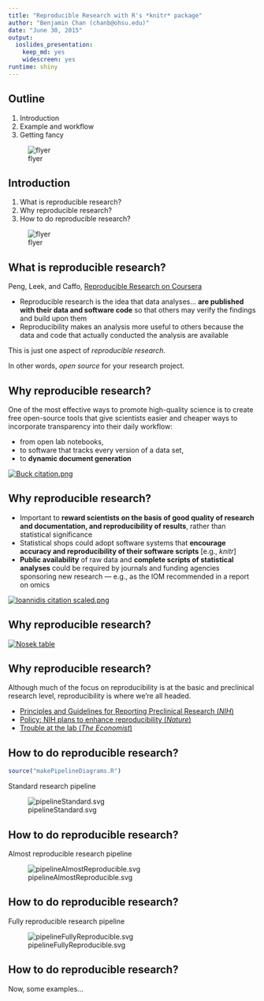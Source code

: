 ```yaml
---
title: "Reproducible Research with R's *knitr* package"
author: "Benjamin Chan (chanb@ohsu.edu)"
date: "June 30, 2015"
output: 
  ioslides_presentation: 
    keep_md: yes
    widescreen: yes
runtime: shiny
---
```


## Outline {.columns-2}

1. Introduction
2. Example and workflow
3. Getting fancy

![flyer](Reproducible Research FLYER scaled.png)


## Introduction {.columns-2}

1. What is reproducible research?
2. Why reproducible research?
3. How to do reproducible research?

![flyer](Reproducible Research FLYER scaled.png)


## What is reproducible research?

Peng, Leek, and Caffo, [Reproducible Research on Coursera](https://www.coursera.org/course/repdata)

* Reproducible research is the idea that data analyses... **are published with their data and software code** so that others may verify the findings and build upon them
* Reproducibility makes an analysis more useful to others because the data and code that actually conducted the analysis are available

This is just one aspect of *reproducible research*.

In other words, *open source* for your research project.


## Why reproducible research? {.columns-2}

One of the most effective ways to promote high-quality science is to create free open-source tools that give scientists easier and cheaper ways to incorporate transparency into their daily workflow: 

* from open lab notebooks, 
* to software that tracks every version of a data set, 
* to **dynamic document generation**

[![Buck citation.png](Buck citation.png)](http://www.sciencemag.org/content/348/6242/1403.full)


## Why reproducible research? {.columns-2}

* Important to **reward scientists on the basis of good quality of research and documentation, and reproducibility of results**, rather than statistical significance
* Statistical shops could adopt software systems that **encourage accuracy and reproducibility of their software scripts** [e.g., *knitr*]
* **Public availability** of raw data and **complete scripts of statistical analyses** could be required by journals and funding agencies sponsoring new research --- e.g., as the IOM recommended in a report on omics

[![Ioannidis citation scaled.png](Ioannidis citation scaled.png)](http://www.sciencedirect.com/science/article/pii/S0140673613622278)


## Why reproducible research?

[![Nosek table](Science 2015 Jun 348(6242) 1422-5, partial scaled.png)](http://www.sciencemag.org/content/348/6242/1422.full)


## Why reproducible research?

Although much of the focus on reproducibility is at the basic and preclinical research level, reproducibility is where we're all headed.

* [Principles and Guidelines for Reporting Preclinical Research (*NIH*)](http://www.nih.gov/science/reproducibility/principles-guidelines.htm)
* [Policy: NIH plans to enhance reproducibility (*Nature*)](http://www.nature.com/news/policy-nih-plans-to-enhance-reproducibility-1.14586)
* [Trouble at the lab (*The Economist*)](http://www.economist.com/news/briefing/21588057-scientists-think-science-self-correcting-alarming-degree-it-not-trouble)


## How to do reproducible research?

```r
source("makePipelineDiagrams.R")
```

Standard research pipeline

![pipelineStandard.svg](pipelineStandard.svg)


## How to do reproducible research?

Almost reproducible research pipeline

![pipelineAlmostReproducible.svg](pipelineAlmostReproducible.svg)


## How to do reproducible research?

Fully reproducible research pipeline

![pipelineFullyReproducible.svg](pipelineFullyReproducible.svg)


## How to do reproducible research?

Now, some examples...

